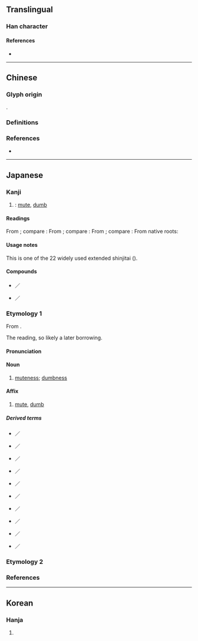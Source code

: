 {{also|啞}}
{{character info}}
==Translingual==
{{stroke order|[[File:唖-red.png|100px]]}}
{{Han simplified forms|啞|唖|哑|ex=y}}

===Han character===
{{Han char|rn=30|rad=口|as=07|sn=10|four=|canj=RMLM,XRMLM|ids=⿰口亜}}

====References====
* {{Han ref|kx=0193.051|dkj=03743|dj=0413.130|hdz=10626.100|uh=5516|ud=21782}}

----

==Chinese==

===Glyph origin===
{{Han simp|啞|f=亞|t=亜}}.

===Definitions===
{{zh-see|啞|rocsgsv}}

===References===
* {{R:twedu|A00604-001}}

----

==Japanese==
{{ja-kanji forms|唖|啞|ex=y}}

===Kanji===
{{ja-kanji|grade=9|rs=口07|kyu=啞}}

# {{ja-ex shin|啞|sort=口07}}: [[mute]], [[dumb]]

====Readings====
From {{der|ja|ltc|-}} {{ltc-l|啞|id=1}}; compare {{cog|cmn|啞|tr=yǎ}}:
{{ja-readings
|goon=え
|kanon=あ
}}
From {{der|ja|ltc|-}} {{ltc-l|啞|id=2}}; compare {{cog|cmn|啞|tr=yā}}:
{{ja-readings
|goon=え
|kanon=あ
}}
From {{der|ja|ltc|-}} {{ltc-l|啞|id=4}}; compare {{cog|cmn|啞|tr=è}}:
{{ja-readings
|goon=やく
|kanon=あく
}}
From native {{w|Japanese_language|Japanese}} roots:
{{ja-readings
|kun=おし-
}}

====Usage notes====
This is one of the 22 widely used extended shinjitai ({{ja-r|簡%易%慣%用%字%体|かん%い% かん%よう% じ%たい}}).

====Compounds====
* {{ja-r|唖%唖|あく%あく|rom=-}}／{{ja-r|啞%啞|あく%あく}}
* {{ja-r|唖%然|あく%ぜん|rom=-}}／{{ja-r|啞%然|あく%ぜん}}

===Etymology 1===
{{ja-kanjitab|あ|yomi=kanon}}
From {{der|ja|ltc|sort=あ|-}} {{ltc-l|啞|id=1}}.

The ''{{ll|ja|漢音|kan'on}}'' reading, so likely a later borrowing.

====Pronunciation====
{{ja-pron|あ|acc=1|acc_ref=DJR}}

====Noun====
{{ja-noun|あ}}

# [[muteness]]; [[dumbness]]

====Affix====
{{ja-pos|affix|あ}}

# [[mute]], [[dumb]]

=====Derived terms=====
{{der-top|mute, dumb}}
* {{ja-r|唖%唖|あ%あ|rom=-}}／{{ja-r|啞%啞|あ%あ}}
* {{ja-r|唖%咽|あ%えつ|rom=-}}／{{ja-r|啞%咽|あ%えつ}}
* {{ja-r|唖%呕|あ%おう|rom=-}}／{{ja-r|啞%嘔|あ%おう}}
* {{ja-r|唖%子|あ%し|rom=-}}／{{ja-r|啞%子|あ%し}}
* {{ja-r|唖%者|あ%しゃ|rom=-}}／{{ja-r|啞%者|あ%しゃ|a [[mute]] person}}
* {{ja-r|唖%然|あ%ぜん|rom=-}}／{{ja-r|啞%然|あ%ぜん|[[dumbfounded]], [[speechless]]}}
* {{ja-r|唖%咤|あ%た|rom=-}}／{{ja-r|啞%咤|あ%た}}
* {{ja-r|唖%鈴|あ%れい|rom=-}}／{{ja-r|啞%鈴|あ%れい|[[dumbbell]]}}
* {{ja-r|盲%唖|もう%あ|rom=-}}／{{ja-r|盲%啞|もう%あ|[[blind]] and [[deaf-mute]]}}
* {{ja-r|聾%唖|ろう%あ|rom=-}}／{{ja-r|聾%啞|ろう%あ|[[deafness]], [[deaf-mute]]}}
{{der-bottom}}

===Etymology 2===
{{ja-see|おし}}

===References===
<references/>

----

==Korean==

===Hanja===
{{ko-hanja|hangeul=아|rv=a|mr=a}}

# {{rfdef|ko|sort=口07}}